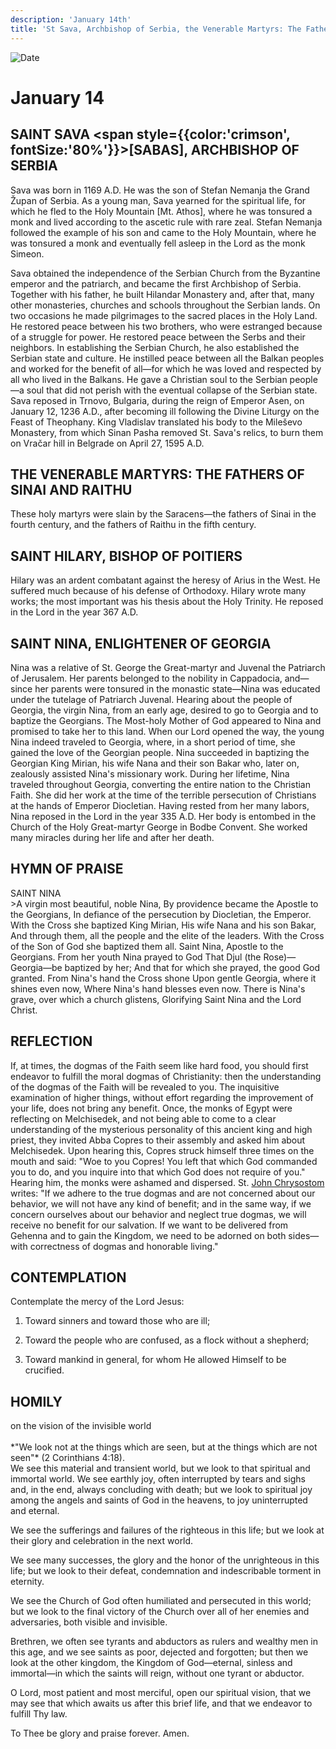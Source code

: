 ```yaml
---
description: 'January 14th'
title: 'St Sava, Archbishop of Serbia, the Venerable Martyrs: The Fathers of Sinai and Raithu'
---
```


<CustomPaginator />
<RunningHead />

<Image src="/title-imprint.png" height={68} width={50} alt="Date" className="title-imprint"/>

# <div id="date">January <Image className="four-dot" src="/four-dot.png" height={15} width={15} alt="" />14</div>

## SAINT SAVA <span style={{color:'crimson', fontSize:'80%'}}>[SABAS]</span>, ARCHBISHOP OF SERBIA

Sava was born in 1169 A.D. He was the son of Stefan Nemanja the Grand Župan of Serbia. As a young man, Sava yearned for the spiritual life, for which he fled to the Holy Mountain [Mt. Athos], where he was tonsured a monk and lived according to the ascetic rule with rare zeal. Stefan Nemanja followed the example of his son and came to the Holy Mountain, where he was tonsured a monk and eventually fell asleep in the Lord as the monk Simeon.

Sava obtained the independence of the Serbian Church from the Byzantine emperor and the patriarch, and became the first Archbishop of Serbia. Together with his father, he built Hilandar Monastery and, after that, many other monasteries, churches and schools throughout the Serbian lands. On two occasions he made pilgrimages to the sacred places in the Holy Land. He restored peace between his two brothers, who were estranged because of a struggle for power. He restored peace between the Serbs and their neighbors. In establishing the Serbian Church, he also established the Serbian state and culture. He instilled peace between all the Balkan peoples and worked for the benefit of all—for which he was loved and respected by all who lived in the Balkans. He gave a Christian soul to the Serbian people—a soul that did not perish with the eventual collapse of the Serbian state. Sava reposed in Trnovo, Bulgaria, during the reign of Emperor Asen, on January 12, 1236 A.D., after becoming ill following the Divine Liturgy on the Feast of Theophany. King Vladislav translated his body to the Mileševo Monastery, from which Sinan Pasha removed St. Sava's relics, to burn them on Vračar hill in Belgrade on April 27, 1595 A.D.

## THE VENERABLE MARTYRS: THE FATHERS OF SINAI AND RAITHU

These holy martyrs were slain by the Saracens—the fathers of Sinai in the fourth century, and the fathers of Raithu in the fifth century.

## SAINT HILARY, BISHOP OF POITIERS

Hilary was an ardent combatant against the heresy of Arius in the West. He suffered much because of his defense of Orthodoxy. Hilary wrote many works; the most important was his thesis about the Holy Trinity. He reposed in the Lord in the year 367 A.D.

## SAINT NINA, ENLIGHTENER OF GEORGIA

Nina was a relative of St. George the Great-martyr and Juvenal the Patriarch of Jerusalem. Her parents belonged to the nobility in Cappadocia, and—since her parents were tonsured in the monastic state—Nina was educated under the tutelage of Patriarch Juvenal. Hearing about the people of Georgia, the virgin Nina, from an early age, desired to go to Georgia and to baptize the Georgians. The Most-holy Mother of God appeared to Nina and promised to take her to this land. When our Lord opened the way, the young Nina indeed traveled to Georgia, where, in a short period of time, she gained the love of the Georgian people. Nina succeeded in baptizing the Georgian King Mirian, his wife Nana and their son Bakar who, later on, zealously assisted Nina's missionary work. During her lifetime, Nina traveled throughout Georgia, converting the entire nation to the Christian Faith. She did her work at the time of the terrible persecution of Christians at the hands of Emperor Diocletian. Having rested from her many labors, Nina reposed in the Lord in the year 335 A.D. Her body is entombed in the Church of the Holy Great-martyr George in Bodbe Convent. She worked many miracles during her life and after her death.


## HYMN OF PRAISE
<div style={{textAlign:'center', color:'crimson', fontWeight:'bold'}}>
SAINT NINA
</div>
>A virgin most beautiful, noble Nina,  
By providence became the Apostle to the Georgians,  
In defiance of the persecution by Diocletian, the Emperor.  
With the Cross she baptized King Mirian,  
His wife Nana and his son Bakar,  
And through them, all the people and the elite of the leaders.  
With the Cross of the Son of God she baptized them all.  
Saint Nina, Apostle to the Georgians.  
From her youth Nina prayed to God  
That Djul (the Rose)—Georgia—be baptized by her;  
And that for which she prayed, the good God granted.  
From Nina's hand the Cross shone  
Upon gentle Georgia, where it shines even now,  
Where Nina's hand blesses even now.  
There is Nina's grave, over which a church glistens,  
Glorifying Saint Nina and the Lord Christ.  


## REFLECTION

If, at times, the dogmas of the Faith seem like hard food, you should first endeavor to fulfill the moral dogmas of Christianity: then the understanding of the dogmas of the Faith will be revealed to you. The inquisitive examination of higher things, without effort regarding the improvement of your life, does not bring any benefit. Once, the monks of Egypt were reflecting on Melchisedek, and not being able to come to a clear understanding of the mysterious personality of this ancient king and high priest, they invited Abba Copres to their assembly and asked him about Melchisedek. Upon hearing this, Copres struck himself three times on the mouth and said: "Woe to you Copres! You left that which God commanded you to do, and you inquire into that which God does not require of you." Hearing him, the monks were ashamed and dispersed. St. [John Chrysostom](/november/13th) writes: "If we adhere to the true dogmas and are not concerned about our behavior, we will not have any kind of benefit; and in the same way, if we concern ourselves about our behavior and neglect true dogmas, we will receive no benefit for our salvation. If we want to be delivered from Gehenna and to gain the Kingdom, we need to be adorned on both sides—with correctness of dogmas and honorable living."


## CONTEMPLATION

Contemplate the mercy of the Lord Jesus:

1. Toward sinners and toward those who are ill;

2. Toward the people who are confused, as a flock without a shepherd;

3. Toward mankind in general, for whom He allowed Himself to be crucified.



## HOMILY
<div style={{textAlign:'center', color:'crimson', fontWeight:'bold'}}>
on the vision of the invisible world
</div><br /><div style={{textAlign:'right'}}>
*"We look not at the things which are seen, but at the things which are not seen"* (2 Corinthians 4:18).
</div>
We see this material and transient world, but we look to that spiritual and immortal world.
We see earthly joy, often interrupted by tears and sighs and, in the end, always concluding with death; but we look to spiritual joy among the angels and saints of God in the heavens, to joy uninterrupted and eternal.

We see the sufferings and failures of the righteous in this life; but we look at their glory and celebration in the next world.

We see many successes, the glory and the honor of the unrighteous in this life; but we look to their defeat, condemnation and indescribable torment in eternity.

We see the Church of God often humiliated and persecuted in this world; but we look to the final victory of the Church over all of her enemies and adversaries, both visible and invisible.

Brethren, we often see tyrants and abductors as rulers and wealthy men in this age, and we see saints as poor, dejected and forgotten; but then we look at the other kingdom, the Kingdom of God—eternal, sinless and immortal—in which the saints will reign, without one tyrant or abductor.

O Lord, most patient and most merciful, open our spiritual vision, that we may see that which awaits us after this brief life, and that we endeavor to fulfill Thy law.

To Thee be glory and praise forever. Amen.